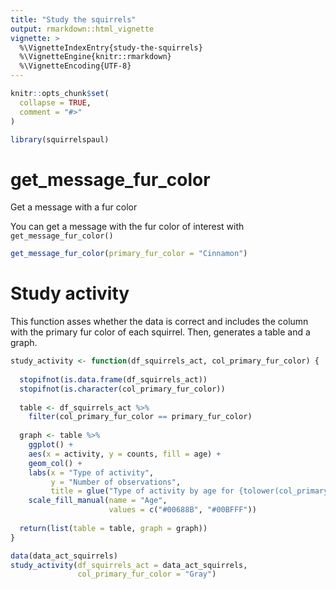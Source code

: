 ```yaml
---
title: "Study the squirrels"
output: rmarkdown::html_vignette
vignette: >
  %\VignetteIndexEntry{study-the-squirrels}
  %\VignetteEngine{knitr::rmarkdown}
  %\VignetteEncoding{UTF-8}
---
```


```r
knitr::opts_chunk$set(
  collapse = TRUE,
  comment = "#>"
)
```

```r
library(squirrelspaul)
```

<!-- WARNING - This vignette is generated by {fusen} from /dev/flat_study_squirrels.Rmd: do not edit by hand -->

<!--
 You need to run the 'description' chunk in the '0-dev_history.Rmd' file before continuing your code there.
-->


# get_message_fur_color

Get a message with a fur color

You can get a message with the fur color of interest with `get_message_fur_color()`
    

  

```r
get_message_fur_color(primary_fur_color = "Cinnamon")
```


# Study activity

This function asses whether the data is correct and includes the column with the primary fur color of each squirrel. Then, generates a table and a graph.

```r
study_activity <- function(df_squirrels_act, col_primary_fur_color) {
  
  stopifnot(is.data.frame(df_squirrels_act))
  stopifnot(is.character(col_primary_fur_color))
  
  table <- df_squirrels_act %>% 
    filter(col_primary_fur_color == primary_fur_color)
    
  graph <- table %>% 
    ggplot() +
    aes(x = activity, y = counts, fill = age) +
    geom_col() +
    labs(x = "Type of activity",
         y = "Number of observations",
         title = glue("Type of activity by age for {tolower(col_primary_fur_color)} squirrels")) +
    scale_fill_manual(name = "Age",
                      values = c("#00688B", "#00BFFF"))
  
  return(list(table = table, graph = graph))
}
```


```r
data(data_act_squirrels)
study_activity(df_squirrels_act = data_act_squirrels, 
               col_primary_fur_color = "Gray")
```  


